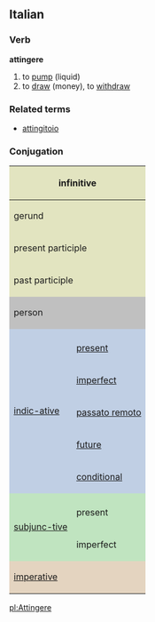 ==Italian==
===Verb===
'''attingere'''

# to [[pump]] (liquid)
# to [[draw]] (money), to [[withdraw]]

===Related terms===
*[[attingitoio]]

===Conjugation===

<center>
{| style="background:#F0F0F0"

|-
! colspan="3" style="background:#e2e4c0" | infinitive
| colspan="5" | attingere

|-
! colspan="3" style="background:#e2e4c0" | gerund
| colspan="5" | attingendo

|-
! colspan="3" style="background:#e2e4c0" | present participle
| colspan="5" | [[attingente]]

|-
! colspan="3" style="background:#e2e4c0" | past participle
| colspan="5" | [[attinto]]

|-
! colspan="2" rowspan="2" style="background:#C0C0C0" | person
! colspan="3" style="background:#C0C0C0" | singular
! colspan="3" style="background:#C0C0C0" | plural

|-
! style="background:#C0C0C0;width:12.5%" | first
! style="background:#C0C0C0;width:12.5%" | second
! style="background:#C0C0C0;width:12.5%" | third
! style="background:#C0C0C0;width:12.5%" | first
! style="background:#C0C0C0;width:12.5%" | second
! style="background:#C0C0C0;width:12.5%" | third

|-
! rowspan="6" style="background:#c0cfe4" | [[indicative|indic-ative]]

! style="background:#c0cfe4" colspan="1" | 
! style="background:#c0cfe4" | io
! style="background:#c0cfe4" | tu
! style="background:#c0cfe4" | lui/lei
! style="background:#c0cfe4" | noi
! style="background:#c0cfe4" | voi
! style="background:#c0cfe4" | loro

|-
! style="height:3em;background:#c0cfe4" | [[present]]
| attingo
| attingi
| attinge
| attingiamo
| attingete
| attingono

|-
! style="height:3em;background:#c0cfe4" | [[imperfect]]
| attingevo
| attingevi
| attingeva
| attingevamo
| attingevate
| attingevano

|-
! style="height:3em;background:#c0cfe4" | [[passato remoto]]
| attinsi
| attingesti
| attinse
| attingemmo
| attingeste
| attinsero

|-
! style="height:3em;background:#c0cfe4" | [[future]]
| attingerò
| attingerai
| attingerà
| attingeremo
| attingerete
| attingeranno

|-
! style="height:3em;background:#c0cfe4" | [[conditional]]
| attingerei
| attinge-resti
| attingerebbe
| attinge-remmo
| attingereste
| attinge-rebbero

|-
! rowspan="3" style="background:#c0e4c0" |[[subjunctive|subjunc-tive]]
! style="background:#c0e4c0" | 
! style="background:#c0e4c0" | che io
! style="background:#c0e4c0" | che tu
! style="background:#c0e4c0" | che lui/che lei
! style="background:#c0e4c0" | che noi
! style="background:#c0e4c0" | che voi
! style="background:#c0e4c0" | che loro

|-
! style="height:3em;background:#c0e4c0" | present
| attinga
| attinga
| attinga
| attingiamo
| attingiate
| attingano

|-
! style="height:3em;background:#c0e4c0" rowspan="1" | imperfect
| attingessi
| attingessi
| attingesse
| attingessimo
| attingeste
| attinges-sero

|-
! colspan="2" rowspan="2" style="height:3em;background:#e4d4c0" | [[imperative]]
! style="background:#e4d4c0" | -
! style="background:#e4d4c0" | tu
! style="background:#e4d4c0" | lui/lei
! style="background:#e4d4c0" | noi
! style="background:#e4d4c0" | voi
! style="background:#e4d4c0" | loro

|-
|
| attingi
| attinga
| attingiamo
| attingete
| attingano

|}
</center>

[[pl:Attingere]]
